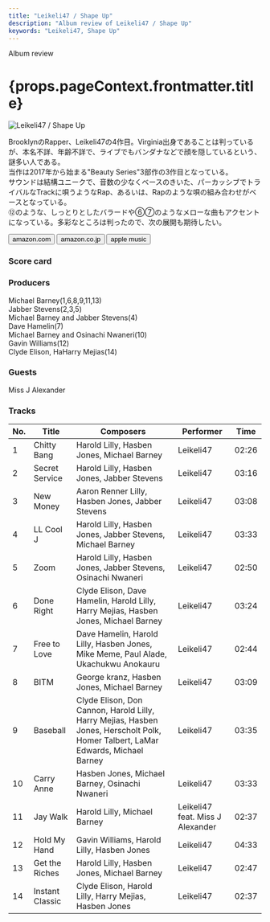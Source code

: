 ```yaml
---
title: "Leikeli47 / Shape Up"
description: "Album review of Leikeli47 / Shape Up"
keywords: "Leikeli47, Shape Up"
---
```





<p className="largeP">Album review</p>
<h1 className="h1--no--margin">{props.pageContext.frontmatter.title}</h1>

<Row  className="image-card-group">
	<Column colMd={3} colLg={4} noGutterMdLeft="">
       <ImageCard>

![Leikeli47 / Shape Up](../../images/cd/leikeli471L.jpg)

</ImageCard>
	</Column>
	<Column colMd={4} colLg={8} noGutterMdLeft="">
		<p>
			BrooklynのRapper、Leikeli47の4作目。Virginia出身であることは判っているが、本名不詳、年齢不詳で、ライブでもバンダナなどで顔を隠しているという、謎多い人である。
			<br/>当作は2017年から始まる"Beauty Series"3部作の3作目となっている。
			<br/>サウンドは結構ユニークで、音数の少なくベースのきいた、パーカッシブでトライバルなTrackに唄うようなRap、あるいは、Rapのような唄の組み合わせがベースとなっている。
			<br/>⑫のような、しっとりとしたバラードや⑥⑦のようなメローな曲もアクセントになっている。多彩なところは判ったので、次の展開も期待したい。
		</p>
		<div>
		  <Button className="button-right-mergin"  href="https://amzn.to/3SIoAov" renderIcon={ArrowUpRight} size='sm' kind='primary'>
  	    amazon.com
  	  </Button>
  	  <Button className="button-right-mergin"  href="https://amzn.to/3bHaUK8" renderIcon={ArrowUpRight} size='sm' kind='secondary'>
  	    amazon.co.jp
  	  </Button>
			<Button className="button-right-mergin"  href="https://apple.co/3QrvcWC" renderIcon={ArrowUpRight} size='sm' kind='tertiary'>
  	   	apple music
  	  </Button>
			<AdvJS2/>
		</div>
	</Column>
</Row>
<Row >
	<Column colMd={4} colLg={4} noGutterMdLeft="">
		<div>
		  <h3>Score card</h3>
			<SliderJS1 value="3" />
		  <SliderJS2 value="2" />
			<SliderJS3 value="2" />
		  <SliderJS4 value="8" />
		</div>
	</Column>
	<Column colMd={8} colLg={8} noGutterMdLeft="">
		<div>
			<h3>Producers</h3>
			<p>
				Michael Barney(1,6,8,9,11,13)
				<br/>Jabber Stevens(2,3,5)
				<br/>Michael Barney and Jabber Stevens(4)
				<br/>Dave Hamelin(7)
				<br/>Michael Barney and Osinachi Nwaneri(10)
				<br/>Gavin Williams(12)
				<br/>Clyde Elison, HaHarry Mejias(14)
			</p>
			<h3>Guests</h3>
			<p>
				Miss J Alexander
			</p>
		</div>
	</Column>
</Row>

<h3>Tracks</h3>

| No. | Title           | Composers                                                                                                                        | Performer                        | Time  |
| --- | --------------- | -------------------------------------------------------------------------------------------------------------------------------- | -------------------------------- | ----- |
| 1   | Chitty Bang     | Harold Lilly, Hasben Jones, Michael Barney                                                                                       | Leikeli47                        | 02:26 |
| 2   | Secret Service  | Harold Lilly, Hasben Jones, Jabber Stevens                                                                                       | Leikeli47                        | 03:16 |
| 3   | New Money       | Aaron Renner Lilly, Hasben Jones, Jabber Stevens                                                                                 | Leikeli47                        | 03:08 |
| 4   | LL Cool J       | Harold Lilly, Hasben Jones, Jabber Stevens, Michael Barney                                                                       | Leikeli47                        | 03:33 |
| 5   | Zoom            | Harold Lilly, Hasben Jones, Jabber Stevens, Osinachi Nwaneri                                                                     | Leikeli47                        | 02:50 |
| 6   | Done Right      | Clyde Elison, Dave Hamelin, Harold Lilly, Harry Mejias, Hasben Jones, Michael Barney                                             | Leikeli47                        | 03:24 |
| 7   | Free to Love    | Dave Hamelin, Harold Lilly, Hasben Jones, Mike Meme, Paul Alade, Ukachukwu Anokauru                                              | Leikeli47                        | 02:44 |
| 8   | BITM            | George kranz, Hasben Jones, Michael Barney                                                                                       | Leikeli47                        | 03:09 |
| 9   | Baseball        | Clyde Elison, Don Cannon, Harold Lilly, Harry Mejias, Hasben Jones, Herscholt Polk, Homer Talbert, LaMar Edwards, Michael Barney | Leikeli47                        | 03:35 |
| 10  | Carry Anne      | Hasben Jones, Michael Barney, Osinachi Nwaneri                                                                                   | Leikeli47                        | 03:33 |
| 11  | Jay Walk        | Harold Lilly, Michael Barney                                                                                                     | Leikeli47 feat. Miss J Alexander | 02:37 |
| 12  | Hold My Hand    | Gavin Williams, Harold Lilly, Hasben Jones                                                                                       | Leikeli47                        | 04:33 |
| 13  | Get the Riches  | Harold Lilly, Hasben Jones, Michael Barney                                                                                       | Leikeli47                        | 02:47 |
| 14  | Instant Classic | Clyde Elison, Harold Lilly, Harry Mejias, Hasben Jones                                                                           | Leikeli47                        | 02:37 |

<AdvJS3 />

